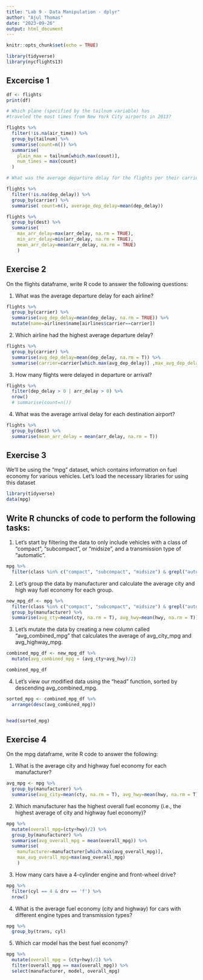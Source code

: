 ```yaml
---
title: "Lab 9 - Data Manipulation - dplyr"
author: "Ajul Thomas"
date: "2023-09-26"
output: html_document
---
```


```r
knitr::opts_chunk$set(echo = TRUE)
```

```r

library(tidyverse)
library(nycflights13)

```



## Excercise 1

```r

df <- flights
print(df)

```

```r
# Which plane (specified by the tailnum variable) has 
#traveled the most times from New York City airports in 2013?

flights %>% 
  filter(!is.na(air_time)) %>% 
  group_by(tailnum) %>% 
  summarise(count=n()) %>% 
  summarise(
    plain_max = tailnum[which.max(count)], 
    num_times = max(count)
  )


```
```r
# What was the average departure delay for the flights per their carriers?

flights %>% 
  filter(!is.na(dep_delay)) %>% 
  group_by(carrier) %>% 
  summarise( count=n(), average_dep_delay=mean(dep_delay))


```

```r
flights %>% 
  group_by(dest) %>% 
  summarise(
    max_arr_delay=max(arr_delay, na.rm = TRUE), 
    min_arr_delay=min(arr_delay, na.rm = TRUE), 
    mean_arr_delay=mean(arr_delay, na.rm = TRUE)
    )


```


## Exercise 2

On the flights dataframe, write R code to answer the following questions:


1) What was the average departure delay for each airline?

```r


flights %>% 
  group_by(carrier) %>% 
  summarise(avg_dep_delay=mean(dep_delay, na.rm = TRUE)) %>% 
  mutate(name=airlines$name[airlines$carrier==carrier])

```

2) Which airline had the highest average departure delay?

```r

flights %>%
  group_by(carrier) %>% 
  summarise(avg_dep_delay=mean(dep_delay, na.rm = T)) %>% 
  summarise(carrier=carrier[which.max(avg_dep_delay)] ,max_avg_dep_delay=max(avg_dep_delay))

```


3) How many flights were delayed in departure or arrival?

```r

flights %>% 
  filter(dep_delay > 0 | arr_delay > 0) %>% 
  nrow()
  # summarise(count=n())

```


4) What was the average arrival delay for each destination airport?

```r

flights %>% 
  group_by(dest) %>% 
  summarise(mean_arr_delay = mean(arr_delay, na.rm = T))

```

## Exercise 3


We’ll be using the “mpg” dataset, which contains information on fuel economy for various vehicles. Let’s load the necessary libraries for using this dataset

```r

library(tidyverse)
data(mpg)

```

Write R chuncks of code to perform the following tasks:
---

1) Let’s start by filtering the data to only include vehicles with a class of “compact”, “subcompact”, or “midsize”, and a transmission type of “automatic”.

```r

mpg %>% 
  filter(class %in% c("compact", "subcompact", "midsize") & grepl("auto", trans))

```

2) Let’s group the data by manufacturer and calculate the average city and high way fuel economy for each group.

```r

new_mpg_df <- mpg %>%
  filter(class %in% c("compact", "subcompact", "midsize") & grepl("auto", trans)) %>% 
  group_by(manufacturer) %>% 
  summarise(avg_cty=mean(cty, na.rm = T), avg_hwy=mean(hwy, na.rm = T))

```


3) Let’s mutate the data by creating a new column called “avg_combined_mpg” that calculates the average of avg_city_mpg and avg_highway_mpg.

```r

combined_mpg_df <- new_mpg_df %>% 
  mutate(avg_combined_mpg = (avg_cty+avg_hwy)/2)

combined_mpg_df

```


4) Let’s view our modified data using the “head” function, sorted by descending avg_combined_mpg.

```r

sorted_mpg <- combined_mpg_df %>% 
  arrange(desc(avg_combined_mpg))


head(sorted_mpg)

```


## Exercise 4

On the mpg dataframe, write R code to answer the following:

1) What is the average city and highway fuel economy for each manufacturer?

```r

avg_mpg <- mpg %>% 
  group_by(manufacturer) %>% 
  summarise(avg_city=mean(cty, na.rm = T), avg_hwy=mean(hwy, na.rm = T))

```


2) Which manufacturer has the highest overall fuel economy (i.e., the highest average of city and   highway fuel economy)?

```r
mpg %>% 
  mutate(overall_mpg=(cty+hwy)/2) %>% 
  group_by(manufacturer) %>% 
  summarise(avg_overall_mpg = mean(overall_mpg)) %>% 
  summarise(
    manufacturer=manufacturer[which.max(avg_overall_mpg)], 
    max_avg_overall_mpg=max(avg_overall_mpg)
    )


```


3) How many cars have a 4-cylinder engine and front-wheel drive?

```r

mpg %>% 
  filter(cyl == 4 & drv == 'f') %>% 
  nrow()

```


4) What is the average fuel economy (city and highway) for cars with different engine types and transmission types?

```r

mpg %>% 
  group_by(trans, cyl)

```


5) Which car model has the best fuel economy?

```r

mpg %>%
  mutate(overall_mpg = (cty+hwy)/2) %>% 
  filter(overall_mpg == max(overall_mpg)) %>% 
  select(manufacturer, model, overall_mpg)


```

